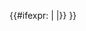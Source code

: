 {{#ifexpr:{{{MO|0}}}
|{{Republican Calendar/4|tD={{{tD|}}}|t={{{t|}}}|y={{{y|3}}}|dnr={{{dnr|8}}}|md={{{md|21}}}|sj={{{sj|1}}}|wd={{{wd|1}}}|pt={{{pt|1}}}}}
|{{Republican Calendar/year|tD={{{tD|}}}|t={{{t|}}}|y={{{y|3}}}||md={{{md|21}}}|sj={{{sj|1}}}|wd={{{wd|1}}}|dnr={{#ifexpr:{{{pt|1}}}|{{{dnr|8}}}|-1}}}}
}}<noinclude>{{doc|content=

[[Category:法國共和曆模板|{{PAGENAME}}]]
}}</noinclude>